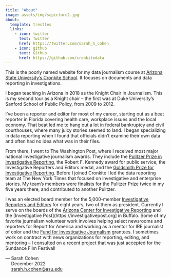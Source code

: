 ```yaml
---
title: "About"
image: assets/img/scpicture2.jpg
about:
  template: trestles
  links:
    - icon: twitter
      text: Twitter
      href: https://twitter.com/sarah_h_cohen
    - icon: github
      text: Github
      href: https://github.com/cronkitedata
---
```


This is the poorly named website for my data journalism course at [Arizona State University’s Cronkite School](https://cronkite.asu.edu). It focuses on documents and data reporting in investigations.

I began teaching in Arizona in 2018 as the Knight Chair in Journalism. This is my second tour as a Knight chair – the first was at Duke University’s Sanford School of Public Policy, from 2009 to 2012.

I’ve been a reporter and editor for most of my career, starting out as a beat reporter in Florida covering health care, workplace issues and the local economy. That beat led me to hang out a lot in federal bankruptcy and civil courthouses, where many juicy stories seemed to land. I began specializing in data reporting when I found that officials didn’t examine their own data and often had no idea what was in their files.

From there, I went to The Washington Post, where I received most major national investigative journalism awards. They include the [Pulitzer Prize in Investigative Reporting](https://www.pulitzer.org/winners/sari-horwitz-scott-higham-and-sarah-cohen), the Robert F. Kennedy award for public service, the Investigative Reporters and Editors medal, and the [Goldsmith Prize for Investigative Reporting](https://shorensteincenter.org/investigative-reporting-prize/previous-winners-finalists/). Before I joined Cronkite I led the data reporting team at The New York Times that focused on investigative and enterprise stories. My team’s members were finalists for the Pulitzer Prize twice in my five years there, and contributed to another Pulitzer.

I was an elected board member for the 5,000-member [Investigative Reporters and Editors](https://ire.org) for eight years, two of them as president. Currently I serve on the boards of the [Arizona Center for Investigative Reporting](https://azcir.org) and the \[Investigative Post\](https://investigativepost.org\] in Buffalo. Some of my favorite journalism volunteer work involves helping select newsrooms and reporters for Report for America and working as a mentor for IRE journalist of color and the [Fund for Investigative Journalism](https://fij.org) grantees. I sometimes work on contract with news organizations for reporting, editing, and mentoring -- I consulted on a recent project that was just accepted for the Sundance Film Festival!

--- Sarah Cohen <br>   December 2022<br>   <a href="mailto:sarah.h.cohen@asu.edu">sarah.h.cohen\@asu.edu</a>